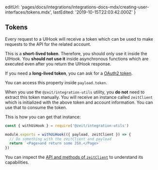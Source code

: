 
  editUrl:
    'pages/docs/integrations/integrations-docs-mdx/creating-user-interfaces/tokens.mdx',
  lastEdited: '2019-10-15T22:03:42.000Z'
}

## Tokens

Every request to a UIHook will receive a token which can be used to make requests to the <ProductNameSimple /> API for the related account.

This is a **short-lived token**. Therefore, you should only use it inside the UIHook. You **should not use it** inside asynchronous functions which are executed even after you return the UIHook response.

If you need a **long-lived token**, you can ask for a [OAuth2 token](/docs/integrations#building-oauth-integrations).

You can access this property inside `payload.token`.

When you use the `@zeit/integration-utils` utility, you **do not** need to extract this token manually. You will receive an instance called `zeitClient` which is initialized with the above token and account information. You can use that to consume the <ProductNameSimple /> token.

This is how you can get that instance:

```js
const { withUiHook } = require('@zeit/integration-utils')

module.exports = withUiHook(({ payload, zeitClient }) => {
  // Do something with the zeitClient and payload
  return `<Page>and return some JSX.</Page>`
})
```

You can inspect the [API and methods of `zeitClient`](https://github.com/zeit/integration-utils/blob/master/src/zeit-client.ts) to understand its capabilities.

